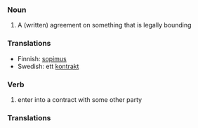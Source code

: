 ===Noun===
#A (written) agreement on something that is legally bounding

===Translations===
*Finnish: [[sopimus]]
*Swedish: ett [[kontrakt]]

===Verb===
#enter into a contract with some other party

===Translations===